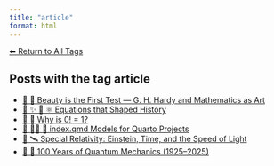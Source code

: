 ```yaml
---
title: "article"
format: html
---
```


[⬅ Return to All Tags](../tags.qmd)

## Posts with the tag **article**

- [📘 🧮 Beauty is the First Test — G. H. Hardy and Mathematics as Art](/posts/mathematics/mathematical-beauty.html)
- [📘 ✨ 🧮 ⚛️ Equations that Shaped History](/posts/mathematics/historical-equations.html)
- [📘 🧮 Why is 0! = 1?](/posts/mathematics/zero-factorial.html)
- [📘 👨‍💻 📄 index.qmd Models for Quarto Projects](/posts/programming/models-index-quarto.html)
- [📘 🛰️ Special Relativity: Einstein, Time, and the Speed of Light](/posts/physics/special-relativity.html)
- [📘 🧬 100 Years of Quantum Mechanics (1925–2025)](/posts/physics/100-years-quantum-mechanics.html)
